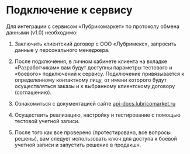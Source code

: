 # Подключение к сервису

Для интеграции с сервисом «Лубрикомаркет»  по протоколу обмена данными (v1.0) необходимо:

1. Заключить клиентский договор с ООО «Лубримекс», запросить данные у персонального менеджера.

2. После подключения, в личном кабинете клиента на вкладке «Разработчикам» вам будут доступны параметры тестового и «боевого» подключений к сервису. Подключение привязывается к определенному контактному лицу, от имени которого будут осуществляться заказы и к выбранному клиентскому договору (соглашению).

3. Ознакомиться с документацией сайте [api-docs.lubricomarket.ru](https://api-docs.lubricomarket.ru)

4. Осуществить реализацию, настройку и тестирование с помощью тестовой учетной записи.

5. После того как все проверено (протестировано, все вопросы решены), 
вам следует использовать ключ для доступа к боевой учетной записи и запустить решение в продакшн.

